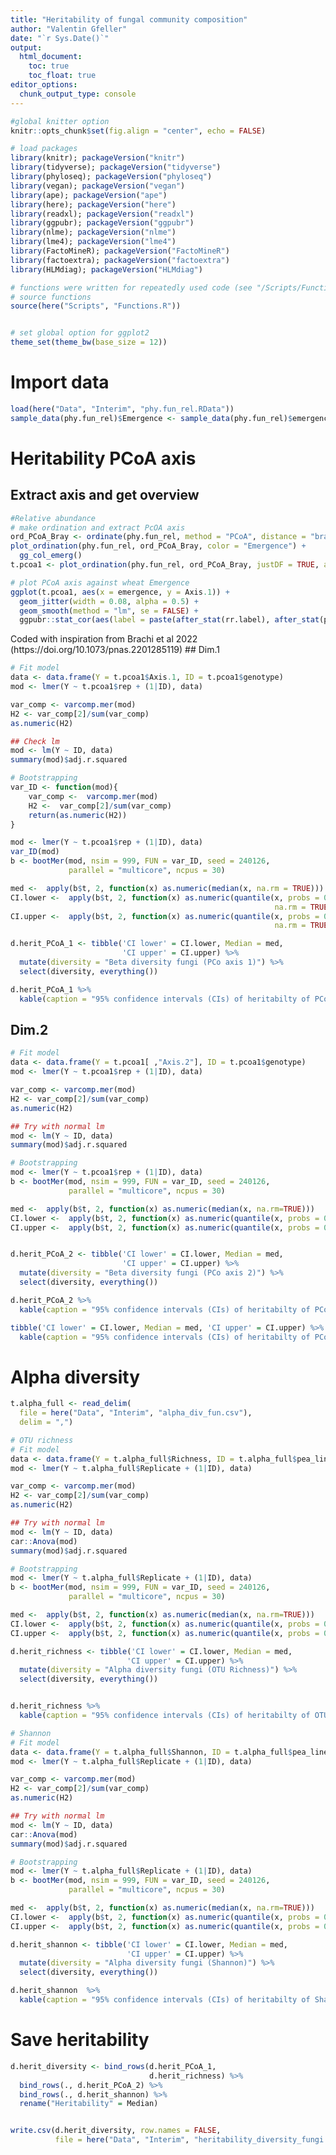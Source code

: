 ```yaml
---
title: "Heritability of fungal community composition"
author: "Valentin Gfeller"
date: "`r Sys.Date()`"
output: 
  html_document: 
    toc: true
    toc_float: true
editor_options: 
  chunk_output_type: console
---
```


```r
#global knitter option
knitr::opts_chunk$set(fig.align = "center", echo = FALSE)

# load packages
library(knitr); packageVersion("knitr")
library(tidyverse); packageVersion("tidyverse")
library(phyloseq); packageVersion("phyloseq")
library(vegan); packageVersion("vegan")
library(ape); packageVersion("ape")
library(here); packageVersion("here")
library(readxl); packageVersion("readxl")
library(ggpubr); packageVersion("ggpubr")
library(nlme); packageVersion("nlme")
library(lme4); packageVersion("lme4")
library(FactoMineR); packageVersion("FactoMineR")
library(factoextra); packageVersion("factoextra")
library(HLMdiag); packageVersion("HLMdiag")

# functions were written for repeatedly used code (see "/Scripts/Functions.R")
# source functions
source(here("Scripts", "Functions.R"))


# set global option for ggplot2
theme_set(theme_bw(base_size = 12))
```


# Import data
```r
load(here("Data", "Interim", "phy.fun_rel.RData"))
sample_data(phy.fun_rel)$Emergence <- sample_data(phy.fun_rel)$emergence %>% as.factor()

```


# Heritability PCoA axis
## Extract axis and get overview
```r
#Relative abundance
# make ordination and extract PcOA axis
ord_PCoA_Bray <- ordinate(phy.fun_rel, method = "PCoA", distance = "bray")
plot_ordination(phy.fun_rel, ord_PCoA_Bray, color = "Emergence") +
  gg_col_emerg()
t.pcoa1 <- plot_ordination(phy.fun_rel, ord_PCoA_Bray, justDF = TRUE, axes = 1:2)

# plot PCoA axis against wheat Emergence
ggplot(t.pcoa1, aes(x = emergence, y = Axis.1)) +
  geom_jitter(width = 0.08, alpha = 0.5) +
  geom_smooth(method = "lm", se = FALSE) +
  ggpubr::stat_cor(aes(label = paste(after_stat(rr.label), after_stat(p.label), sep = "~`,`~")))


```

Coded with inspiration from Brachi et al 2022 (https://doi.org/10.1073/pnas.2201285119)
## Dim.1
```r
# Fit model
data <- data.frame(Y = t.pcoa1$Axis.1, ID = t.pcoa1$genotype)
mod <- lmer(Y ~ t.pcoa1$rep + (1|ID), data)

var_comp <- varcomp.mer(mod)
H2 <- var_comp[2]/sum(var_comp)
as.numeric(H2)

## Check lm
mod <- lm(Y ~ ID, data)
summary(mod)$adj.r.squared

# Bootstrapping
var_ID <- function(mod){
    var_comp <-  varcomp.mer(mod)
    H2 <-  var_comp[2]/sum(var_comp)
    return(as.numeric(H2))
}

mod <- lmer(Y ~ t.pcoa1$rep + (1|ID), data)
var_ID(mod)
b <- bootMer(mod, nsim = 999, FUN = var_ID, seed = 240126,
             parallel = "multicore", ncpus = 30)

med <-  apply(b$t, 2, function(x) as.numeric(median(x, na.rm = TRUE)))
CI.lower <-  apply(b$t, 2, function(x) as.numeric(quantile(x, probs = 0.025,
                                                           na.rm = TRUE)))
CI.upper <-  apply(b$t, 2, function(x) as.numeric(quantile(x, probs = 0.975,
                                                           na.rm = TRUE)))

d.herit_PCoA_1 <- tibble('CI lower' = CI.lower, Median = med,
                         'CI upper' = CI.upper) %>% 
  mutate(diversity = "Beta diversity fungi (PCo axis 1)") %>% 
  select(diversity, everything())

d.herit_PCoA_1 %>% 
  kable(caption = "95% confidence intervals (CIs) of heritabilty of PCo axis 1")

```

## Dim.2
```r
# Fit model
data <- data.frame(Y = t.pcoa1[ ,"Axis.2"], ID = t.pcoa1$genotype)
mod <- lmer(Y ~ t.pcoa1$rep + (1|ID), data)

var_comp <- varcomp.mer(mod)
H2 <- var_comp[2]/sum(var_comp)
as.numeric(H2)

## Try with normal lm
mod <- lm(Y ~ ID, data)
summary(mod)$adj.r.squared

# Bootstrapping
mod <- lmer(Y ~ t.pcoa1$rep + (1|ID), data)
b <- bootMer(mod, nsim = 999, FUN = var_ID, seed = 240126,
             parallel = "multicore", ncpus = 30)

med <-  apply(b$t, 2, function(x) as.numeric(median(x, na.rm=TRUE)))
CI.lower <-  apply(b$t, 2, function(x) as.numeric(quantile(x, probs = 0.025, na.rm=TRUE)))
CI.upper <-  apply(b$t, 2, function(x) as.numeric(quantile(x, probs = 0.975, na.rm=TRUE)))


d.herit_PCoA_2 <- tibble('CI lower' = CI.lower, Median = med,
                         'CI upper' = CI.upper) %>% 
  mutate(diversity = "Beta diversity fungi (PCo axis 2)") %>% 
  select(diversity, everything())

d.herit_PCoA_2 %>% 
  kable(caption = "95% confidence intervals (CIs) of heritabilty of PCo axis 2")

tibble('CI lower' = CI.lower, Median = med, 'CI upper' = CI.upper) %>% 
  kable(caption = "95% confidence intervals (CIs) of heritabilty of PCo axis 2")


```

# Alpha diversity
```r
t.alpha_full <- read_delim(
  file = here("Data", "Interim", "alpha_div_fun.csv"),
  delim = ",")

# OTU richness
# Fit model
data <- data.frame(Y = t.alpha_full$Richness, ID = t.alpha_full$pea_line)
mod <- lmer(Y ~ t.alpha_full$Replicate + (1|ID), data)

var_comp <- varcomp.mer(mod)
H2 <- var_comp[2]/sum(var_comp)
as.numeric(H2)

## Try with normal lm
mod <- lm(Y ~ ID, data)
car::Anova(mod)
summary(mod)$adj.r.squared

# Bootstrapping
mod <- lmer(Y ~ t.alpha_full$Replicate + (1|ID), data)
b <- bootMer(mod, nsim = 999, FUN = var_ID, seed = 240126,
             parallel = "multicore", ncpus = 30)

med <-  apply(b$t, 2, function(x) as.numeric(median(x, na.rm=TRUE)))
CI.lower <-  apply(b$t, 2, function(x) as.numeric(quantile(x, probs = 0.025, na.rm=TRUE)))
CI.upper <-  apply(b$t, 2, function(x) as.numeric(quantile(x, probs = 0.975, na.rm=TRUE)))

d.herit_richness <- tibble('CI lower' = CI.lower, Median = med,
                          'CI upper' = CI.upper) %>% 
  mutate(diversity = "Alpha diversity fungi (OTU Richness)") %>% 
  select(diversity, everything())


d.herit_richness %>% 
  kable(caption = "95% confidence intervals (CIs) of heritabilty of OTU richness")
```


```r
# Shannon
# Fit model
data <- data.frame(Y = t.alpha_full$Shannon, ID = t.alpha_full$pea_line)
mod <- lmer(Y ~ t.alpha_full$Replicate + (1|ID), data)

var_comp <- varcomp.mer(mod)
H2 <- var_comp[2]/sum(var_comp)
as.numeric(H2)

## Try with normal lm
mod <- lm(Y ~ ID, data)
car::Anova(mod)
summary(mod)$adj.r.squared

# Bootstrapping
mod <- lmer(Y ~ t.alpha_full$Replicate + (1|ID), data)
b <- bootMer(mod, nsim = 999, FUN = var_ID, seed = 240126,
             parallel = "multicore", ncpus = 30)

med <-  apply(b$t, 2, function(x) as.numeric(median(x, na.rm=TRUE)))
CI.lower <-  apply(b$t, 2, function(x) as.numeric(quantile(x, probs = 0.025, na.rm=TRUE)))
CI.upper <-  apply(b$t, 2, function(x) as.numeric(quantile(x, probs = 0.975, na.rm=TRUE)))

d.herit_shannon <- tibble('CI lower' = CI.lower, Median = med,
                          'CI upper' = CI.upper) %>% 
  mutate(diversity = "Alpha diversity fungi (Shannon)") %>% 
  select(diversity, everything())

d.herit_shannon  %>% 
  kable(caption = "95% confidence intervals (CIs) of heritabilty of Shannon index")
```

# Save heritability
```r
d.herit_diversity <- bind_rows(d.herit_PCoA_1,
                               d.herit_richness) %>% 
  bind_rows(., d.herit_PCoA_2) %>% 
  bind_rows(., d.herit_shannon) %>% 
  rename("Heritability" = Median)


write.csv(d.herit_diversity, row.names = FALSE,
          file = here("Data", "Interim", "heritability_diversity_fungi.csv"))

```
